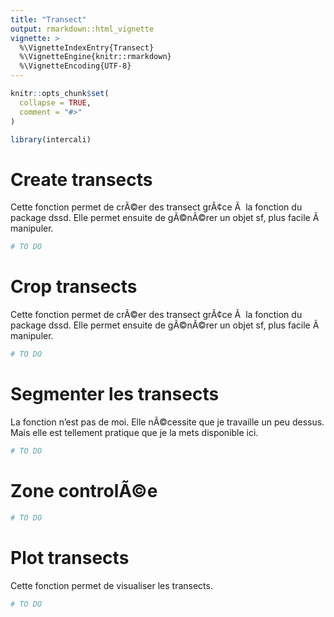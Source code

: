 ```yaml
---
title: "Transect"
output: rmarkdown::html_vignette
vignette: >
  %\VignetteIndexEntry{Transect}
  %\VignetteEngine{knitr::rmarkdown}
  %\VignetteEncoding{UTF-8}
---
```


```r
knitr::opts_chunk$set(
  collapse = TRUE,
  comment = "#>"
)
```

```r
library(intercali)
```

<!-- This vignette is generated by fusen: do not edit by hand -->

<!--
 You need to run the 'description' chunk in the '0-dev_history.Rmd' file before continuing your code there.
-->



# Create transects

Cette fonction permet de crÃ©er des transect grÃ¢ce Ã  la fonction du package dssd. Elle permet ensuite de gÃ©nÃ©rer un objet sf, plus facile Ã  manipuler.


```r
# TO DO 
```

# Crop transects

Cette fonction permet de crÃ©er des transect grÃ¢ce Ã  la fonction du package dssd. Elle permet ensuite de gÃ©nÃ©rer un objet sf, plus facile Ã  manipuler.


```r
# TO DO 
```

# Segmenter les transects

La fonction n'est pas de moi. Elle nÃ©cessite que je travaille un peu dessus. Mais elle est tellement pratique que je la mets disponible ici.


```r
# TO DO 
```

# Zone controlÃ©e

```r
# TO DO 
```

# Plot transects

Cette fonction permet de visualiser les transects.


```r
# TO DO 
```


